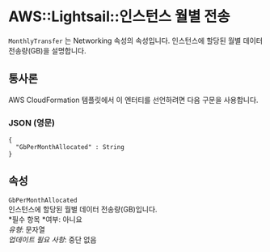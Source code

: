 # AWS::Lightsail::인스턴스 월별 전송

`MonthlyTransfer` 는 Networking 속성의 속성입니다. 인스턴스에 할당된 월별 데이터 전송량(GB)을 설명합니다.

## 통사론

AWS CloudFormation 템플릿에서 이 엔터티를 선언하려면 다음 구문을 사용합니다.

### JSON (영문)

```
{
  "GbPerMonthAllocated" : String
}
```

## 속성

`GbPerMonthAllocated`  
인스턴스에 할당된 월별 데이터 전송량(GB)입니다.  
*필수 항목 *여부: 아니요  
_유형_: 문자열  
_업데이트 필요 사항_: 중단 없음
